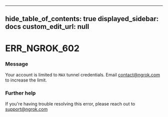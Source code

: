 
---
hide_table_of_contents: true
displayed_sidebar: docs
custom_edit_url: null
---


# ERR_NGROK_602

### Message
Your account is limited to `MAX` tunnel credentials. Email contact@ngrok.com to increase the limit.

### Further help
If you're having trouble resolving this error, please reach out to [support@ngrok.com](mailto:support@ngrok.com?subject=Help%20with%20ERR_NGROK_602)


<ErrorDetails error='err_ngrok_602' />
